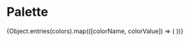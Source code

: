 

<Meta title="Getlucky|Color System" />

# Palette 

<Preview>
	<Story name="Palette"
		parameters={{ styles: [require('!style-loader!css-loader!sass-loader!../../getlucky/palette-style.scss?story')]}}
	>
		<article
			style={{
				display: 'grid',
				gridTemplateColumns: 'repeat(3, 1fr)',
				gridGap: '10px',
				gridAutoRows: 'minmax(100px, auto)'
			}}
		>
			{Object.entries(colors).map(([colorName, colorValue]) => (
                <Palette 
					className={colorName.toLowerCase().split("_").join("-")} 
					colorName={colorName}
					colorValue={colorValue} 
				/>
			))}
		</article>
	</Story>
</Preview>
